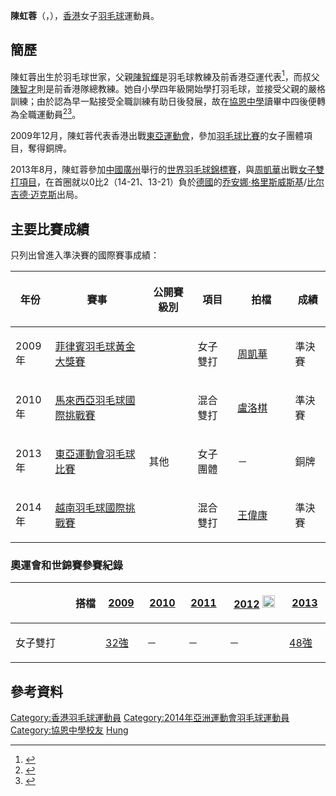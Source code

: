 {{noteTA|G1=Badminton}}
{{Infobox 羽球選手
| playername              = 陳虹蓉
| image                   = 
| size                    = 
| caption                 = 
| birth_name              = 
| date_of_birth           = {{birth_date_and_age|1990|2|18}}<ref name="仁川亞運">{{cite web|title=Profile - CHAN Hung Yung|url=https://www.incheon2014ag.org/Sports/Biographies/Athletes_Profile/?ParticCode=5120187&lang=en|publisher=2014年仁川亞運會官方網站}}{{dead link|date=2018年5月 |bot=InternetArchiveBot |fix-attempted=yes }}{{en}}</ref>
| place_of_birth          = {{HKG-1959}}
| height                  = {{height|m=1.66}}<ref name="仁川亞運"/>
| weight                  = {{weight|kg=59}}<ref name="仁川亞運"/>
| event                   = 女子單打、女子雙打、混合雙打
| country                 = {{HKG}}
| years_started           = 
| years_retired           =
| handedness              = 右手
| coach                   = 
| highest_ranking         = 第39位（女雙-[[周凱華|周凱華]]）
| date_of_highest_ranking = 2009年10月15日<ref name="highest-ranking">[http://bwfcontent.tournamentsoftware.com/ranking/player.aspx?id=3043&player=108504 BWF World Ranking - Ranking progress of CHAN Hung Yung (55289)]{{en}}</ref>
| current_ranking         = 第99位（女單）<br/>第77位（女雙-[[伍家信|伍家信]]）<br/>第107位（混雙-[[盧洛棋|盧洛棋]]）
| date_of_current_ranking = 2012年2月23日<ref>[http://bwfcontent.tournamentsoftware.com/ranking/category.aspx?id=3043&category=473 BWF World Ranking - BWF世界排名榜 (2/23/2012) - Women's singles]{{en}}</ref><ref>[http://bwfcontent.tournamentsoftware.com/ranking/category.aspx?id=3043&category=475 BWF World Ranking - BWF世界排名榜 (2/23/2012) -  Women's doubles] {{Wayback|url=http://bwfcontent.tournamentsoftware.com/ranking/category.aspx?id=3043&category=475 |date=20210106062843 }}{{en}}</ref><ref>[http://bwfcontent.tournamentsoftware.com/ranking/category.aspx?id=3043&category=476 BWF World Ranking - BWF世界排名榜 (2/23/2012) -  Mixed doubles]{{en}}</ref>
| played                  = 29勝–42負（女單）<br/>29勝–55負（女雙）<br/>16勝–34負（混雙）
| titles                  = 
| bwf_profile             = 19C58DBE-640F-41FC-B8BD-3244B3C30932
| bwf_id                  = 55289
| updated                 = 2015年1月20日
}}
{{MedalTableTop}}
{{MedalSport | 女子[[羽毛球|羽毛球]]}}
{{MedalCountry | {{HKG}}}}
{{MedalCompetition|[[東亞運動會|東亞運動會]]}}
{{MedalBronze| [[2009年東亞運動會|2009年 香港]] | [[2009年東亞運動會羽毛球比賽|女子團體]] }}
{{MedalBronze| [[2013年東亞運動會|2013年 天津]] | [[2013年東亞運動會羽毛球比賽|女子團體]] }}
{{MedalBottom}}
'''陳虹蓉'''（{{lang-en|Chan Hung Yung}}，{{bd|1990年|2月18日}}），[[香港|香港]]女子[[羽毛球|羽毛球]]運動員。

==簡歷==
陳虹蓉出生於羽毛球世家，父親[[陳智輝|陳智輝]]是羽毛球教練及前香港亞運代表<ref>{{cite news|title=由人自得： 16歲做羽毛球教練球拍30年不離身|url=http://hk.apple.nextmedia.com/supplement/travel/art/20041212/4503856|newspaper=蘋果日報|date=2004-12-12|accessdate=2014-03-11|archive-date=2016-12-23|archive-url=https://web.archive.org/web/20161223225926/http://hk.apple.nextmedia.com/supplement/travel/art/20041212/4503856|dead-url=no}}</ref>，而叔父[[陳智才|陳智才]]則是前香港隊總教練。她自小學四年級開始學打羽毛球，並接受父親的嚴格訓練；由於認為早一點接受全職訓練有助日後發展，故在[[協恩中學|協恩中學]]讀畢中四後便轉為全職運動員<ref>{{Cite web |url=http://www.hkssf-ext.org.hk/external/Past%20Results/Jing%20Ying/JY%2005-06/JYBD0506_All_Results.pdf |title=2005-2006年度全港學界精英羽毛球比賽 |access-date=2012-02-22 |archive-url=https://web.archive.org/web/20111107035334/http://www.hkssf-ext.org.hk/external/Past%20Results/Jing%20Ying/JY%2005-06/JYBD0506_All_Results.pdf |archive-date=2011-11-07 |dead-url=yes }}</ref><ref>{{cite news|title=陳虹蓉「希望有一天做到『黑妹』的成就。」|url=http://olympics.atnext.com/index.cfm/index.cfm?fuseaction=content.articlewddx&iss_id=20080326&sec_id=10603301&art_id=10912521&pageno=2|newspaper=蘋果日報|date=2008-03-26}}{{dead link|date=2018年5月 |bot=InternetArchiveBot |fix-attempted=yes }}</ref>。

2009年12月，陳虹蓉代表香港出戰[[2009年東亞運動會|東亞運動會]]，參加[[2009年東亞運動會羽毛球比賽|羽毛球比賽]]的女子團體項目，奪得銅牌。

2013年8月，陳虹蓉參加[[中國|中國]][[廣州|廣州]]舉行的[[2013年世界羽毛球錦標賽|世界羽毛球錦標賽]]，與[[周凱華|周凱華]]出戰[[2013年世界羽毛球錦標賽女子雙打項目|女子雙打項目]]，在首圈就以0比2（14-21、13-21）負於[[德國|德國]]的[[乔安娜·格里斯威斯基|乔安娜·格里斯威斯基]]/[[比尔吉德·迈克斯|比尔吉德·迈克斯]]出局。

==主要比賽成績==
只列出曾進入準決賽的國際賽事成績：
{| class=wikitable style="text-align:center; font-size:small;" 
!width="50"|年份
!width="180"|賽事
!width="80"|公開賽級別
!width="60"|項目
!width="100"|拍檔
!width="50"|成績
|-
!rowspan="1"|2009年
|[[2009年菲律賓羽毛球黃金大獎賽|菲律賓羽毛球黃金大獎賽]]
|{{BWFGPG}}
|女子雙打
|[[周凱華|周凱華]]
|bgcolor="#b8860b"|準決賽
|-
!rowspan="1"|2010年
|[[2010年馬來西亞羽毛球國際挑戰賽|馬來西亞羽毛球國際挑戰賽]]
|{{BWFIC}}
|混合雙打
|[[盧洛棋|盧洛棋]]
|bgcolor="#b8860b"|準決賽
|-
!rowspan="1"|2013年
|[[2013年東亞運動會羽毛球比賽|東亞運動會羽毛球比賽]]
|其他
|女子團體
|－
|bgcolor="#b8860b"|銅牌
|-
!rowspan="1"|2014年
|[[2014年越南羽毛球國際挑戰賽|越南羽毛球國際挑戰賽]]
|{{BWFIC}}
|混合雙打
|[[王偉康|王偉康]]
|bgcolor="#b8860b"|準決賽
|}
{{BWF賽事級別索引}}

===奧運會和世錦賽參賽紀錄===
{| class=wikitable style="text-align:center; font-size:small;" 
!
!搭檔
!width="50"|[[2009年世界羽毛球錦標賽|2009]]
!width="50"|[[2010年世界羽毛球錦標賽|2010]]
!width="50"|[[2011年世界羽毛球錦標賽|2011]]
!width="80"|[[2012年夏季奧林匹克運動會羽毛球比賽|2012]] [[File:Olympic_rings_without_rims.svg|20px]]
!width="50"|[[2013年世界羽毛球錦標賽|2013]]
|-
!width="80"|女子雙打
|align="left"|{{nowrap|[[周凱華|周凱華]]}}
|[[2009年世界羽毛球錦標賽女子雙打項目|32強]]
|－
|－
|－
|[[2013年世界羽毛球錦標賽女子雙打項目|48強]]
|}

==參考資料==
{{Reflist}}

{{DEFAULTSORT:CHAN Hung Yung}}
[[Category:香港羽毛球運動員|Category:香港羽毛球運動員]]
[[Category:2014年亞洲運動會羽毛球運動員|Category:2014年亞洲運動會羽毛球運動員]]
[[Category:協恩中學校友|Category:協恩中學校友]]
[[Category:陳姓|Hung]]